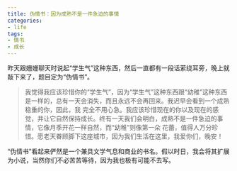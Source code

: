 ```yaml
---
title: 伪情书：因为成熟不是一件急迫的事情
categories:
- life
tags:
- 情书
- 成长
---
```


昨天跟姗姗聊天时说起“学生气”这种东西，然后一直都有一段话萦绕耳旁，晚上就敲下来了，题目定为“伪情书”。


> 我觉得我应该珍惜你的“学生气”，因为“学生气”这种东西跟“幼稚”这种东西是一样的，总有一天会消失，而且永远不会再回来。我迟早会看到一个成熟稳重的你，因此，我 完全不用心急。我应该珍惜现在的你以及现在的感觉，并让它自然保持成长。终有一天我们会明白，成熟不是一件急迫的事情，它像月季开花一样自然，而“幼稚”则像第一朵 花蕾，值得人万分珍惜。愿老天眷顾脚下这座城市，因为我们生活在这里，我爱你们，晚安！


“伪情书”看起来俨然是一个兼具文学气息和商业的书名。假以时日，我会将其扩展为小说，当然你们不必苦苦等待，因为我也极有可能不去写。
